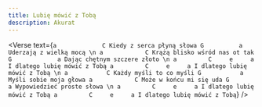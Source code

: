 ```yaml
---
title: Lubię mówić z Tobą
description: Akurat
---
```



<Verse
  text={`
a             C
Kiedy z serca płyną słowa
G          a
Uderzają z wielką mocą
\n
a            C
Krążą blisko wśród nas ot tak
G             a
Dając chętnym szczere złoto
\n
a         C     e     a
I dlatego lubię mówić z Tobą
a         C     e     a
I dlatego lubię mówić z Tobą
\n
a           C
Każdy myśli to co myśli
G           a
Myśli sobie moja głowa
a            C
Może w końcu mi się uda
G            a
Wypowiedzieć proste słowa
\n
a         C     e     a
I dlatego lubię mówić z Tobą
a         C     e     a
I dlatego lubię mówić z Tobą
`}
/>
